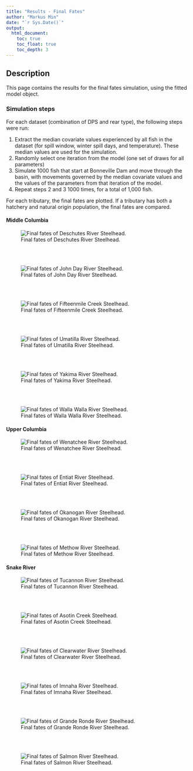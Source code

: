 ```yaml
---
title: "Results - Final Fates"
author: "Markus Min"
date: "`r Sys.Date()`"
output:
  html_document:
    toc: true
    toc_float: true
    toc_depth: 3
---
```


## Description

This page contains the results for the final fates simulation, using the fitted model object. 


### Simulation steps

For each dataset (combination of DPS and rear type), the following steps were run:

1. Extract the median covariate values experienced by all fish in the dataset (for spill window, winter spill days, and temperature). These median values are used for the simulation.
2. Randomly select one iteration from the model (one set of draws for all parameters)
3. Simulate 1000 fish that start at Bonneville Dam and move through the basin, with movements governed by the median covariate values and the values of the parameters from that iteration of the model.
4. Repeat steps 2 and 3 1000 times, for a total of 1,000 fish.

For each tributary, the final fates are plotted. If a tributary has both a hatchery and natural origin population, the final fates are compared.

#### Middle Columbia


![Final fates of Deschutes River Steelhead.](site_figures/final_fates/old/des_ff_comp_median_plot_median_conditions.png)

<br>
<br>

![Final fates of John Day River Steelhead.](site_figures/final_fates/old/jdr_ff_comp_median_plot_median_conditions.png)

<br>
<br>

![Final fates of Fifteenmile Creek Steelhead.](site_figures/final_fates/old/fif_ff_comp_median_plot_median_conditions.png)

<br>
<br>

![Final fates of Umatilla River Steelhead.](site_figures/final_fates/old/uma_ff_comp_median_plot_median_conditions.png)

<br>
<br>

![Final fates of Yakima River Steelhead.](site_figures/final_fates/old/yak_ff_comp_median_plot_median_conditions.png)

<br>
<br>

![Final fates of Walla Walla River Steelhead.](site_figures/final_fates/old/wawa_ff_comp_median_plot_median_conditions.png)


#### Upper Columbia

![Final fates of Wenatchee River Steelhead.](site_figures/final_fates/old/wen_ff_comp_median_plot_median_conditions.png)

<br>
<br>

![Final fates of Entiat River Steelhead.](site_figures/final_fates/old/ent_ff_comp_median_plot_median_conditions.png)

<br>
<br>

![Final fates of Okanogan River Steelhead.](site_figures/final_fates/old/oka_ff_comp_median_plot_median_conditions.png)

<br>
<br>

![Final fates of Methow River Steelhead.](site_figures/final_fates/old/met_ff_comp_median_plot_median_conditions.png)


#### Snake River

![Final fates of Tucannon River Steelhead.](site_figures/final_fates/old/tuc_ff_comp_median_plot_median_conditions.png)

<br>
<br>

![Final fates of Asotin Creek Steelhead.](site_figures/final_fates/old/aso_ff_comp_median_plot_median_conditions.png)

<br>
<br>

![Final fates of Clearwater River Steelhead.](site_figures/final_fates/old/cle_ff_comp_median_plot_median_conditions.png)

<br>
<br>

![Final fates of Imnaha River Steelhead.](site_figures/final_fates/old/imn_ff_comp_median_plot_median_conditions.png)

<br>
<br>

![Final fates of Grande Ronde River Steelhead.](site_figures/final_fates/old/gr_ff_comp_median_plot_median_conditions.png)

<br>
<br>

![Final fates of Salmon River Steelhead.](site_figures/final_fates/old/sal_ff_comp_median_plot_median_conditions.png)
